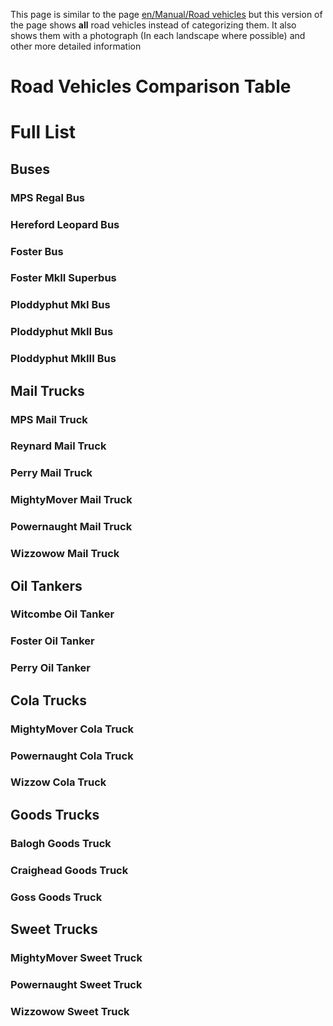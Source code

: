 This page is similar to the page [[en/Manual/Road vehicles]] but this version of the page shows '''all''' road vehicles instead of categorizing them. It also shows them with a photograph (In each landscape where possible) and other more detailed information   
=Road Vehicles Comparison Table=
=Full List=
==Buses==
===MPS Regal Bus===
{{en/RoadVehicle|name     = MPS Regal Bus
  |img      = en/Bus-MPS Regal.png
  |price    = £4,920 ($9,840)
  |speed    = 56 km/h (35 mph)
  |annual   = £426 ($852)
  |designed = 1929
  |life     = 12
  |capacity = 31 passengers
}}
===Hereford Leopard Bus===
{{en/RoadVehicle|name     = Hereford Leopard Bus
  |img      = en/Bus-Hereford Leopard.png
  |price    = £5,740 ($11,480) 
  |speed    = 88 km/h (55 mph)
  |annual   = £600 ($1,200)
  |designed = 1964
  |life     = 15
  |capacity = 35 passengers
}}
===Foster Bus===
{{en/RoadVehicle|name     = Foster Bus
  |img      = en/Bus-foster.png
  |price    = £6,172 ($12,324) 
  |speed    = 112 km/h (70 mph)
  |annual   = £837 ($1,680)
  |designed = 1986
  |life     = 15
  |capacity = 37 passengers
}}
===Foster MkII Superbus===
{{en/RoadVehicle|name     = Foster MkII Superbus
  |img      = en/Bus-Foster MkII Superbus.png
  |price    = £6,583 ($13,124) 
  |speed    = 127 km/h (79 mph)
  |annual   = £1,131 ($2,262)
  |designed = 2008
  |life     = 15
  |capacity = 40 passengers
}}
===Ploddyphut MkI Bus===
{{en/RoadVehicle|name     = Ploddyphut MkI Bus
  |img      = en/Ploddyphut MkI Bus.png
  |price    = *£4,920 
  |speed    = 56 km/h 
  |annual   = £426 
  |designed = 1945
  |life     = 15
  |capacity = 30 passengers
}}
===Ploddyphut MkII Bus===
{{en/RoadVehicle|name     = Ploddyphut MkII Bus
  |img      = en/Ploddyphut MkII Bus.png
  |price    = *£5,740 
  |speed    = 96 km/h 
  |annual   = £804 
  |designed = 1972
  |life     = 15
  |capacity = 35 passengers
}}
===Ploddyphut MkIII Bus===
{{en/RoadVehicle|name     = Ploddyphut MkIII Bus
  |img      = en/Ploddyphut MkIII Bus.png
  |price    = *£6,560
  |speed    = 120 km/h 
  |annual   = £1,125 
  |designed = 2010
  |life     = 15
  |capacity = 38 passengers
}}

==Mail Trucks==
===MPS Mail Truck===
{{en/RoadVehicle|name     = MPS Mail Truck
  |img      = en/MPS Mail Truck.png
  |price    = £4,715 ($9,430)
  |speed    = 48 km/h (30 mph)
  |annual   = £421 ($842)
  |designed = 1935
  |life     = 15
  |capacity = 22 bags of mail
}}
===Reynard Mail Truck===
{{en/RoadVehicle|name     = Reynard Mail Truck
  |img      = en/Reynard Mail Truck.png
  |price    = £5,535 ($11,070)
  |speed    = 88 km/h (55 mph)
  |annual   = £787 ($1,574)
  |designed = 1980
  |life     = 15
  |capacity = 28 bags of mail
}}
===Perry Mail Truck===
{{en/RoadVehicle|name     = Perry Mail Truck
  |img      = en/Perry Mail Truck.png
  |price    = £5,945 ($11,890) 
  |speed    = 112 km/h (70 mph)
  |annual   = £1,125 ($2,250)
  |designed = 2018
  |life     = 15
  |capacity = 30 bags of mail
}}
===MightyMover Mail Truck===
{{en/RoadVehicle|name     = MightyMover Mail Truck
  |img      = en/MightyMover Mail Truck.png
  |price    = *£4,715 ($9,430)
  |speed    = 48 km/h ()
  |annual   = £421 ($842)
  |designed = 1935
  |life     = 15
  |capacity = 22 bags of mail
}}
===Powernaught Mail Truck===
{{en/RoadVehicle|name     = Powernaught Mail Truck
  |img      = en/Powernaught Mail Truck.png
  |price    = *£6,535 ($11,070)
  |speed    = 88 km/h ()
  |annual   = £787 ($1,574)
  |designed = 1979
  |life     = 15
  |capacity = 28 bags of mail
}}
===Wizzowow Mail Truck===
{{en/RoadVehicle|name     = Wizzowow Mail Truck
  |img      = en/Wizzowow Mail Truck.png
  |price    = *£6,945 ($11,890)
  |speed    = 112 km/h
  |annual   = £1,125 ($2,250)
  |designed = 2018
  |life     = 15
  |capacity = 30 bags of mail
}}

==Oil Tankers==
===Witcombe Oil Tanker===
{{en/RoadVehicle|name     = Witcombe Oil Tanker
  |img      = en/Witcombe Oil Tanker.png
  |price    = £4,510 ($9,020) 
  |speed    = 48 km/h (30 mph)
  |annual   = £421 ($842)
  |designed = 1936
  |life     = 15
  |capacity = 21,000 litres of oil
}}
===Foster Oil Tanker===
{{en/RoadVehicle|name     = Foster Oil Tanker
  |img      = en/Foster Oil Tanker.png
  |price    = £5,740 ($11,480) 
  |speed    = 88 km/h (55 mph)
  |annual   = £787 ($1,574)
  |designed = 1973
  |life     = 15
  |capacity = 25,000 litres of oil
}}
===Perry Oil Tanker===
{{en/RoadVehicle|name     = Perry Oil Tanker
  |img      = en/Perry Oil Tanker.png
  |price    = £6,150 ($12,300) 
  |speed    = 112 km/h (70 mph)
  |annual   = £1,125 ($2,250)
  |designed = 2005
  |life     = 15
  |capacity = 27,000 litres of oil
}}

==Cola Trucks==
===MightyMover Cola Truck===
{{en/RoadVehicle|name     = MightyMover Cola Truck
  |img      = en/MightyMover Cola.png
  |price    = £4,797 ($9,594)
  |speed    = 30 mph (48 km/h)
  |annual   = £421 ($842)
  |designed = 1936
  |life     = 15
  |capacity = 17,000 litres of cola
}}
===Powernaught Cola Truck===
{{en/RoadVehicle|name     = Powernaught Cola Truck
  |img      = en/Powernaught Cola.png
  |price    = £6,027 ($12,054)
  |speed    = 55 mph (88 km/h)
  |annual   = £787 ($1,640)
  |designed = 1975
  |life     = 15
  |capacity = 19,000 litres of cola
}}
===Wizzow Cola Truck===
{{en/RoadVehicle|name     = Wizzow Cola Truck
  |img      = en/Wizzow Cola.png
  |price    = £6,437 ($12,874)
  |speed    = 70 mph (112 km/h)
  |annual   = £1,125 ($2,640)
  |designed = 2012
  |life     = 15
  |capacity = 22,000 litres of cola
}}

==Goods Trucks==
===Balogh Goods Truck===
{{en/RoadVehicle|name     = Balogh Goods Truck
  |img      = en/Balogh Goods Truck.png
  |price    = £4,387 ($8,774) 
  |speed    = 48 km/h (30 mph)
  |annual   = £421 ($842)
  |designed = 1936
  |life     = 15
  |capacity = 14 crates of goods
}}
===Craighead Goods Truck===
{{en/RoadVehicle|name     = Craighead Goods Truck
  |img      = en/Craighead Goods Truck.png
  |price    = £5,330 ($10,660) 
  |speed    = 88 km/h (55 mph)
  |annual   = £787 ($1,574)
  |designed = 1974
  |life     = 15
  |capacity = 16 crates of goods
}}
===Goss Goods Truck===
{{en/RoadVehicle|name     = Goss Goods Truck
  |img      = en/Goss Goods Truck.png
  |price    = £5,740 ($11,480)  
  |speed    = 112 km/h (70 mph)
  |annual   = £1,125 ($2,250)
  |designed = 2005
  |life     = 15
  |capacity = 18 crates of goods
}}

==Sweet Trucks==
===MightyMover Sweet Truck===
{{en/RoadVehicle|name     = MightyMover Sweet Truck
  |img      = en/MightyMover Sweet.png
  |price    = £4,797 ($9,594)
  |speed    = 30 mph (48 km/h)
  |annual   = £421 ($842)
  |designed = 1936
  |life     = 15
  |capacity = 17 bags of [[en/Manual/Base Set/Cargos/Sweets]]
}}
===Powernaught Sweet Truck===
{{en/RoadVehicle|name     = Powernaught Sweet Truck
  |img      = en/Powernaught Sweet.png
  |price    = £6,027 ($12,054)
  |speed    = 55 mph (88 km/h)
  |annual   = £787 ($1,574)
  |designed = 1979
  |life     = 15
  |capacity = 19 bags of [[en/Manual/Base Set/Cargos/Sweets]]
}}
===Wizzowow Sweet Truck===
{{en/RoadVehicle|name     = Wizzowow Sweet Truck
  |img      = en/Wizzow Sweet.png
  |price    = £6,437 ($12,874)
  |speed    = 70 mph (112 km/h)
  |annual   = £1,125 ($2,250)
  |designed = 2017
  |life     = 15
  |capacity = 22 bags of [[en/Manual/Base Set/Cargos/Sweets]]
}}